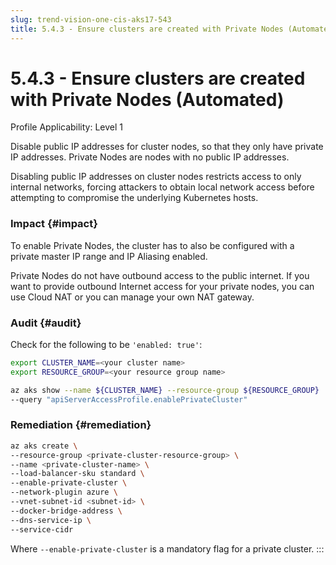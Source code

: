 ```yaml
---
slug: trend-vision-one-cis-aks17-543
title: 5.4.3 - Ensure clusters are created with Private Nodes (Automated)
---
```

# 5.4.3 - Ensure clusters are created with Private Nodes (Automated)

Profile Applicability: Level 1

Disable public IP addresses for cluster nodes, so that they only have private IP addresses. Private Nodes are nodes with no public IP addresses.

Disabling public IP addresses on cluster nodes restricts access to only internal networks, forcing attackers to obtain local network access before attempting to compromise the underlying Kubernetes hosts.

### Impact {#impact}

To enable Private Nodes, the cluster has to also be configured with a private master IP range and IP Aliasing enabled.

Private Nodes do not have outbound access to the public internet. If you want to provide outbound Internet access for your private nodes, you can use Cloud NAT or you can manage your own NAT gateway.

### Audit {#audit}

Check for the following to be `'enabled: true'`:

```bash
export CLUSTER_NAME=<your cluster name>
export RESOURCE_GROUP=<your resource group name>

az aks show --name ${CLUSTER_NAME} --resource-group ${RESOURCE_GROUP}
--query "apiServerAccessProfile.enablePrivateCluster"
```

### Remediation {#remediation}

```bash
az aks create \
--resource-group <private-cluster-resource-group> \
--name <private-cluster-name> \
--load-balancer-sku standard \
--enable-private-cluster \
--network-plugin azure \
--vnet-subnet-id <subnet-id> \
--docker-bridge-address \
--dns-service-ip \
--service-cidr
```

Where `--enable-private-cluster` is a mandatory flag for a private cluster.
:::
